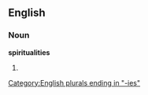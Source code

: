 ==English==

===Noun===
'''spiritualities'''

# {{plural of|[[spirituality]]}}

[[Category:English plurals ending in "-ies"]]